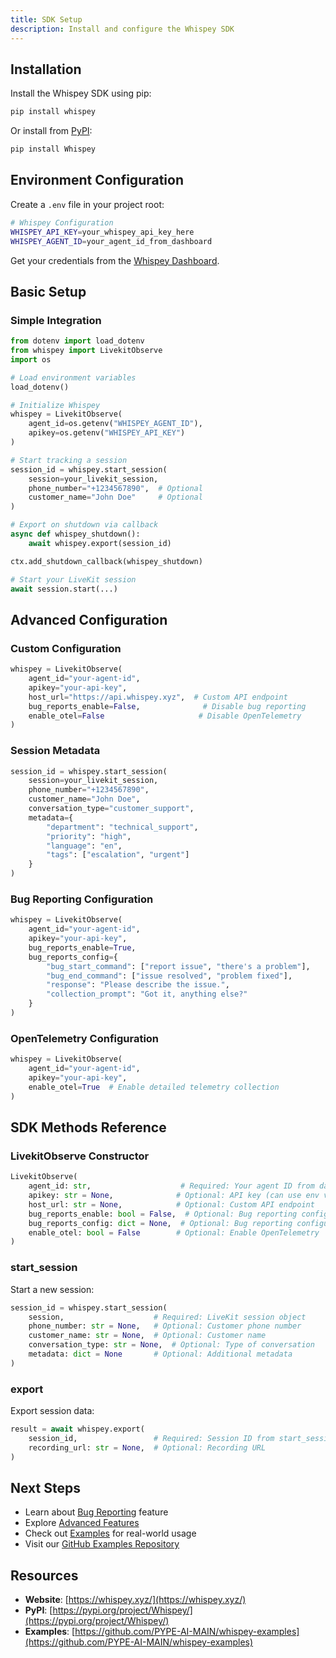```yaml
---
title: SDK Setup
description: Install and configure the Whispey SDK
---
```


## Installation

Install the Whispey SDK using pip:

```bash
pip install whispey
```

Or install from [PyPI](https://pypi.org/project/Whispey/):

```bash
pip install Whispey
```

## Environment Configuration

Create a `.env` file in your project root:

```bash
# Whispey Configuration
WHISPEY_API_KEY=your_whispey_api_key_here
WHISPEY_AGENT_ID=your_agent_id_from_dashboard
```

Get your credentials from the [Whispey Dashboard](https://whispey.xyz/).

## Basic Setup

### Simple Integration

```python
from dotenv import load_dotenv
from whispey import LivekitObserve
import os

# Load environment variables
load_dotenv()

# Initialize Whispey
whispey = LivekitObserve(
    agent_id=os.getenv("WHISPEY_AGENT_ID"),
    apikey=os.getenv("WHISPEY_API_KEY")
)

# Start tracking a session
session_id = whispey.start_session(
    session=your_livekit_session,
    phone_number="+1234567890",  # Optional
    customer_name="John Doe"     # Optional
)

# Export on shutdown via callback
async def whispey_shutdown():
    await whispey.export(session_id)

ctx.add_shutdown_callback(whispey_shutdown)

# Start your LiveKit session
await session.start(...)
```

## Advanced Configuration

### Custom Configuration

```python
whispey = LivekitObserve(
    agent_id="your-agent-id",
    apikey="your-api-key",
    host_url="https://api.whispey.xyz",  # Custom API endpoint
    bug_reports_enable=False,              # Disable bug reporting
    enable_otel=False                     # Disable OpenTelemetry
)
```

### Session Metadata

```python
session_id = whispey.start_session(
    session=your_livekit_session,
    phone_number="+1234567890",
    customer_name="John Doe",
    conversation_type="customer_support",
    metadata={
        "department": "technical_support",
        "priority": "high",
        "language": "en",
        "tags": ["escalation", "urgent"]
    }
)
```

### Bug Reporting Configuration

```python
whispey = LivekitObserve(
    agent_id="your-agent-id",
    apikey="your-api-key",
    bug_reports_enable=True,
    bug_reports_config={
        "bug_start_command": ["report issue", "there's a problem"],
        "bug_end_command": ["issue resolved", "problem fixed"],
        "response": "Please describe the issue.",
        "collection_prompt": "Got it, anything else?"
    }
)
```

### OpenTelemetry Configuration

```python
whispey = LivekitObserve(
    agent_id="your-agent-id",
    apikey="your-api-key",
    enable_otel=True  # Enable detailed telemetry collection
)
```

## SDK Methods Reference

### LivekitObserve Constructor

```python
LivekitObserve(
    agent_id: str,                    # Required: Your agent ID from dashboard
    apikey: str = None,              # Optional: API key (can use env var)
    host_url: str = None,            # Optional: Custom API endpoint
    bug_reports_enable: bool = False,  # Optional: Bug reporting configuration
    bug_reports_config: dict = None,  # Optional: Bug reporting configuration
    enable_otel: bool = False        # Optional: Enable OpenTelemetry
)
```

### start_session

Start a new session:

```python
session_id = whispey.start_session(
    session,                    # Required: LiveKit session object
    phone_number: str = None,   # Optional: Customer phone number
    customer_name: str = None,  # Optional: Customer name
    conversation_type: str = None,  # Optional: Type of conversation
    metadata: dict = None       # Optional: Additional metadata
)
```

### export

Export session data:

```python
result = await whispey.export(
    session_id,                 # Required: Session ID from start_session
    recording_url: str = None,  # Optional: Recording URL
)
```

## Next Steps

- Learn about [Bug Reporting](/docs/sdk/bug-reporting) feature
- Explore [Advanced Features](/docs/sdk/features)
- Check out [Examples](/docs/examples) for real-world usage
- Visit our [GitHub Examples Repository](https://github.com/PYPE-AI-MAIN/whispey-examples)

## Resources

- **Website**: [https://whispey.xyz/](https://whispey.xyz/)
- **PyPI**: [https://pypi.org/project/Whispey/](https://pypi.org/project/Whispey/)
- **Examples**: [https://github.com/PYPE-AI-MAIN/whispey-examples](https://github.com/PYPE-AI-MAIN/whispey-examples)
